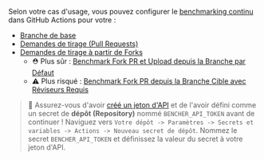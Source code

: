 Selon votre cas d'usage, vous pouvez configurer le [benchmarking continu][continuous benchmarking] dans GitHub Actions pour votre :

- [Branche de base][base branch]
- [Demandes de tirage (Pull Requests)][pull requests]
- [Demandes de tirage à partir de Forks][fork pull requests]
    - ⛑️ Plus sûr : [Benchmark Fork PR et Upload depuis la Branche par Défaut][benchmark fork pr and upload from default branch]
    - ⚠️ Plus risqué : [Benchmark Fork PR depuis la Branche Cible avec Réviseurs Requis][benchmark fork pr from target branch with required reviewers]

> 🐰 Assurez-vous d'avoir [créé un jeton d'API][create an api token]
> et de l'avoir défini comme un secret de **dépôt (Repository)** nommé `BENCHER_API_TOKEN` avant de continuer !
> Naviguez vers `Votre dépôt -> Paramètres -> Secrets et variables -> Actions -> Nouveau secret de dépôt`.
> Nommez le secret `BENCHER_API_TOKEN` et définissez la valeur du secret à votre jeton d'API.

[continuous benchmarking]: /fr/docs/explanation/continuous-benchmarking/
[create an api token]: /fr/docs/tutorial/quick-start/#create-an-api-token

[base branch]: #base-branch
[pull requests]: #pull-requests
[fork pull requests]: #pull-requests-from-forks
[benchmark fork pr and upload from default branch]: #benchmark-fork-pr-and-upload-from-default-branch
[benchmark fork pr from target branch with required reviewers]: #benchmark-fork-pr-from-target-branch-with-required-reviewers